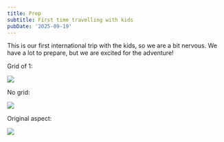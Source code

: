 ```yaml
---
title: Prep
subtitle: First time travelling with kids
pubDate: '2025-09-19'
---
```



This is our first international trip with the kids, so we are a bit nervous. We have a lot to prepare, but we are excited for the adventure!

Grid of 1:

<Grid>
  <Img src="2019-taiwan-vietnam/dc66f6a6607d47d58409a0fee32f593b.jpg" />
</Grid>

No grid:

<Img src="2019-taiwan-vietnam/dc66f6a6607d47d58409a0fee32f593b.jpg" />

Original aspect:

<Img originalAspectRatio src="2019-taiwan-vietnam/dc66f6a6607d47d58409a0fee32f593b.jpg" />
